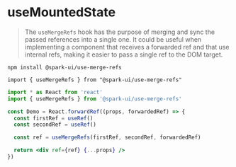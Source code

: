 
<Meta title="Hooks/useMergeRefs" />

# useMountedState

> The `useMergeRefs` hook has the purpose of merging and sync the passed references into a single one. It could be useful when implementing a component that receives a forwarded ref and that use internal refs, making it easier to pass a single ref to the DOM target.

<StoryHeading label="Install" />

```
npm install @spark-ui/use-merge-refs
```

<StoryHeading label="Import" />

```
import { useMergeRefs } from "@spark-ui/use-merge-refs"
```

<StoryHeading label="Usage" />

```jsx
import * as React from 'react'
import { useMergeRefs } from '@spark-ui/use-merge-refs'

const Demo = React.forwardRef((props, forwardedRef) => {
  const firstRef = useRef()
  const secondRef = useRef()

  const ref = useMergeRefs(firstRef, secondRef, forwardedRef)

  return <div ref={ref} {...props} />
})
```
